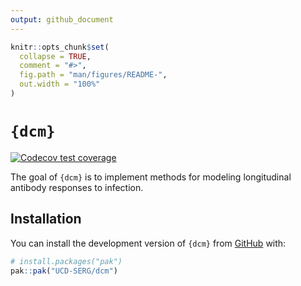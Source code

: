 ```yaml
---
output: github_document
---
```


<!-- README.md is generated from README.Rmd. Please edit that file -->

```r
knitr::opts_chunk$set(
  collapse = TRUE,
  comment = "#>",
  fig.path = "man/figures/README-",
  out.width = "100%"
)
```

# `{dcm}`

<!-- badges: start -->
[![Codecov test coverage](https://codecov.io/gh/UCD-SERG/dcm/graph/badge.svg)](https://app.codecov.io/gh/UCD-SERG/dcm)
<!-- badges: end -->

The goal of `{dcm}` is to implement methods for modeling longitudinal antibody responses to infection.

## Installation

You can install the development version of `{dcm}` from [GitHub](https://github.com/) with:

``` r
# install.packages("pak")
pak::pak("UCD-SERG/dcm")
```
